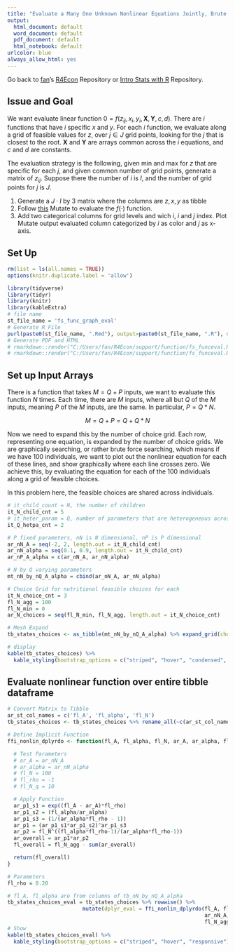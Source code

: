 ```yaml
---
title: "Evaluate a Many One Unknown Nonlinear Equations Jointly, Brute Force Find the Roots of All Nonlinear Equations"
output:
  html_document: default
  word_document: default
  pdf_document: default
  html_notebook: default
urlcolor: blue
always_allow_html: yes
---
```


Go back to [fan](http://fanwangecon.github.io/CodeDynaAsset/)'s [R4Econ](https://fanwangecon.github.io/R4Econ/) Repository or [Intro Stats with R](https://fanwangecon.github.io/Stat4Econ/) Repository.

## Issue and Goal

We want evaluate linear function $0=f(z_{ij}, x_i, y_i, \textbf{X}, \textbf{Y}, c, d)$. There are $i$ functions that have $i$ specific $x$ and $y$. For each $i$ function, we evaluate along a grid of feasible values for $z$, over $j\in J$ grid points, looking for the $j$ that is closest to the root. $\textbf{X}$ and $\textbf{Y}$ are arrays common across the $i$ equations, and $c$ and $d$ are constants.

The evaluation strategy is the following, given min and max for $z$ that are specific for each $j$, and given common number of grid points, generate a matrix of $z_{ij}$. Suppose there the number of $i$ is $I$, and the number of grid points for $j$ is $J$.

1. Generate a $J \cdot I$ by $3$ matrix where the columns are $z,x,y$ as tibble
2. Follow [this](https://fanwangecon.github.io/R4Econ/support/function/fs_funceval.html) Mutate to evaluate the $f(\cdot)$ function.
3. Add two categorical columns for grid levels and wich $i$, $i$ and $j$ index. Plot Mutate output evaluated column categorized by $i$ as color and $j$ as x-axis.

## Set Up

```r
rm(list = ls(all.names = TRUE))
options(knitr.duplicate.label = 'allow')
```
```r
library(tidyverse)
library(tidyr)
library(knitr)
library(kableExtra)
# file name
st_file_name = 'fs_func_graph_eval'
# Generate R File
purl(paste0(st_file_name, ".Rmd"), output=paste0(st_file_name, ".R"), documentation = 2)
# Generate PDF and HTML
# rmarkdown::render("C:/Users/fan/R4Econ/support/function/fs_funceval.Rmd", "pdf_document")
# rmarkdown::render("C:/Users/fan/R4Econ/support/function/fs_funceval.Rmd", "html_document")
```

## Set up Input Arrays

There is a function that takes $M=Q+P$ inputs, we want to evaluate this function $N$ times. Each time, there are $M$ inputs, where all but $Q$ of the $M$ inputs, meaning $P$ of the $M$ inputs, are the same. In particular, $P=Q*N$.

$$M = Q+P = Q + Q*N$$

Now we need to expand this by the number of choice grid. Each row, representing one equation, is expanded by the number of choice grids. We are graphically searching, or rather brute force searching, which means if we have 100 individuals, we want to plot out the nonlinear equation for each of these lines, and show graphically where each line crosses zero. We achieve this, by evaluating the equation for each of the 100 individuals along a grid of feasible choices. 

In this problem here, the feasible choices are shared across individuals.

```r
# it_child_count = N, the number of children
it_N_child_cnt = 5
# it_heter_param = Q, number of parameters that are heterogeneous across children
it_Q_hetpa_cnt = 2

# P fixed parameters, nN is N dimensional, nP is P dimensional
ar_nN_A = seq(-2, 2, length.out = it_N_child_cnt)
ar_nN_alpha = seq(0.1, 0.9, length.out = it_N_child_cnt)
ar_nP_A_alpha = c(ar_nN_A, ar_nN_alpha)

# N by Q varying parameters
mt_nN_by_nQ_A_alpha = cbind(ar_nN_A, ar_nN_alpha)

# Choice Grid for nutritional feasible choices for each
it_N_choice_cnt = 3
fl_N_agg = 100
fl_N_min = 0
ar_N_choices = seq(fl_N_min, fl_N_agg, length.out = it_N_choice_cnt)

# Mesh Expand
tb_states_choices <- as_tibble(mt_nN_by_nQ_A_alpha) %>% expand_grid(choices = ar_N_choices)

# display
kable(tb_states_choices) %>%
  kable_styling(bootstrap_options = c("striped", "hover", "condensed", "responsive"))
```

## Evaluate nonlinear function over entire tibble dataframe


```r

# Convert Matrix to Tibble
ar_st_col_names = c('fl_A', 'fl_alpha', 'fl_N')
tb_states_choices <- tb_states_choices %>% rename_all(~c(ar_st_col_names))

# Define Implicit Function
ffi_nonlin_dplyrdo <- function(fl_A, fl_alpha, fl_N, ar_A, ar_alpha, fl_N_agg, fl_rho){

  # Test Parameters
  # ar_A = ar_nN_A
  # ar_alpha = ar_nN_alpha
  # fl_N = 100
  # fl_rho = -1
  # fl_N_q = 10

  # Apply Function
  ar_p1_s1 = exp((fl_A - ar_A)*fl_rho)
  ar_p1_s2 = (fl_alpha/ar_alpha)
  ar_p1_s3 = (1/(ar_alpha*fl_rho - 1))
  ar_p1 = (ar_p1_s1*ar_p1_s2)^ar_p1_s3
  ar_p2 = fl_N^((fl_alpha*fl_rho-1)/(ar_alpha*fl_rho-1))
  ar_overall = ar_p1*ar_p2
  fl_overall = fl_N_agg - sum(ar_overall)

  return(fl_overall)
}

# Parameters
fl_rho = 0.20

# fl_A, fl_alpha are from columns of tb_nN_by_nQ_A_alpha
tb_states_choices_eval = tb_states_choices %>% rowwise() %>%
                        mutate(dplyr_eval = ffi_nonlin_dplyrdo(fl_A, fl_alpha, fl_N,
                                                               ar_nN_A, ar_nN_alpha,
                                                               fl_N_agg, fl_rho))
# Show
kable(tb_states_choices_eval) %>%
  kable_styling(bootstrap_options = c("striped", "hover", "responsive"))
```
